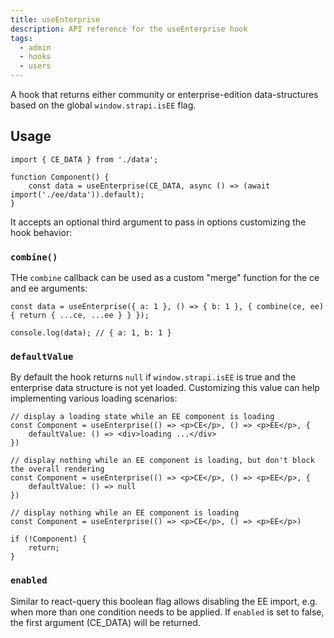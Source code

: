 ```yaml
---
title: useEnterprise
description: API reference for the useEnterprise hook
tags:
  - admin
  - hooks
  - users
---
```


A hook that returns either community or enterprise-edition data-structures based on the global `window.strapi.isEE` flag.

## Usage

```
import { CE_DATA } from './data';

function Component() {
    const data = useEnterprise(CE_DATA, async () => (await import('./ee/data')).default);
}
```

It accepts an optional third argument to pass in options customizing the hook behavior:

### `combine()`

THe `combine` callback can be used as a custom "merge" function for the ce and ee arguments:

```
const data = useEnterprise({ a: 1 }, () => { b: 1 }, { combine(ce, ee) { return { ...ce, ...ee } } });

console.log(data); // { a: 1, b: 1 }
```

### `defaultValue`

By default the hook returns `null` if `window.strapi.isEE` is true and the enterprise data structure is not yet loaded. Customizing
this value can help implementing various loading scenarios:

```
// display a loading state while an EE component is loading
const Component = useEnterprise(() => <p>CE</p>, () => <p>EE</p>, {
    defaultValue: () => <div>loading ...</div>
})

// display nothing while an EE component is loading, but don't block the overall rendering
const Component = useEnterprise(() => <p>CE</p>, () => <p>EE</p>, {
    defaultValue: () => null
})

// display nothing while an EE component is loading
const Component = useEnterprise(() => <p>CE</p>, () => <p>EE</p>)

if (!Component) {
    return;
}
```

### `enabled`

Similar to react-query this boolean flag allows disabling the EE import, e.g. when more than one condition needs to be applied. If `enabled`
is set to false, the first argument (CE_DATA) will be returned.
